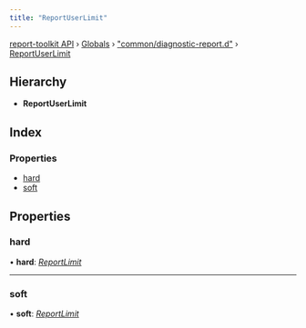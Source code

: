 ```yaml
---
title: "ReportUserLimit"
---
```


[report-toolkit API](../home.mdx) › [Globals](../home.mdx) › ["common/diagnostic-report.d"](../modules/common_diagnostic_report_d_.mdx) › [ReportUserLimit](common_diagnostic_report_d_.reportuserlimit.mdx)

## Hierarchy

* **ReportUserLimit**

## Index

### Properties

- [hard](common_diagnostic_report_d_.reportuserlimit#hard)
- [soft](common_diagnostic_report_d_.reportuserlimit#soft)

## Properties

### hard

• **hard**: *[ReportLimit](../modules/common_diagnostic_report_d_#reportlimit)*

___

### soft

• **soft**: *[ReportLimit](../modules/common_diagnostic_report_d_#reportlimit)*


